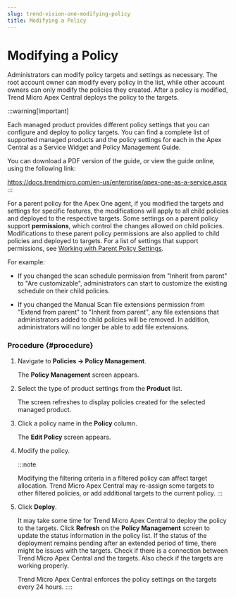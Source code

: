 ```yaml
---
slug: trend-vision-one-modifying-policy
title: Modifying a Policy
---
```

# Modifying a Policy

Administrators can modify policy targets and settings as necessary. The root account owner can modify every policy in the list, while other account owners can only modify the policies they created. After a policy is modified, Trend Micro Apex Central deploys the policy to the targets.

:::warning[Important]

Each managed product provides different policy settings that you can configure and deploy to policy targets. You can find a complete list of supported managed products and the policy settings for each in the Apex Central as a Service Widget and Policy Management Guide.

You can download a PDF version of the guide, or view the guide online, using the following link:

<https://docs.trendmicro.com/en-us/enterprise/apex-one-as-a-service.aspx>
:::

For a parent policy for the Apex One agent, if you modified the targets and settings for specific features, the modifications will apply to all child policies and deployed to the respective targets. Some settings on a parent policy support **permissions**, which control the changes allowed on child policies. Modifications to these parent policy permissions are also applied to child policies and deployed to targets. For a list of settings that support permissions, see [Working with Parent Policy Settings](working-parent-policy-settings.mdx).

For example:

- If you changed the scan schedule permission from "Inherit from parent" to "Are customizable", administrators can start to customize the existing schedule on their child policies.

- If you changed the Manual Scan file extensions permission from "Extend from parent" to "Inherit from parent", any file extensions that administrators added to child policies will be removed. In addition, administrators will no longer be able to add file extensions.

### Procedure {#procedure}

1.  Navigate to **Policies → Policy Management**.

    The **Policy Management** screen appears.

2.  Select the type of product settings from the **Product** list.

    The screen refreshes to display policies created for the selected managed product.

3.  Click a policy name in the **Policy** column.

    The **Edit Policy** screen appears.

4.  Modify the policy.

    :::note

    Modifying the filtering criteria in a filtered policy can affect target allocation. Trend Micro Apex Central may re-assign some targets to other filtered policies, or add additional targets to the current policy.
    :::

5.  Click **Deploy**.

    It may take some time for Trend Micro Apex Central to deploy the policy to the targets. Click **Refresh** on the **Policy Management** screen to update the status information in the policy list. If the status of the deployment remains pending after an extended period of time, there might be issues with the targets. Check if there is a connection between Trend Micro Apex Central and the targets. Also check if the targets are working properly.

    Trend Micro Apex Central enforces the policy settings on the targets every 24 hours.
::::
